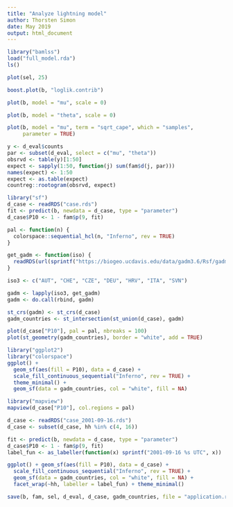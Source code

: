 ```yaml
---
title: "Analyze lightning model"
author: Thorsten Simon
date: May 2019
output: html_document
---
```


```r
library("bamlss")
load("full_model.rda")
ls()
```

```r
plot(sel, 25)
```

```r
boost.plot(b, "loglik.contrib")
```

```r
plot(b, model = "mu", scale = 0)
```

```r
plot(b, model = "theta", scale = 0)
```

```r
plot(b, model = "mu", term = "sqrt_cape", which = "samples",
     parameter = TRUE)
```

```r
y <- d_eval$counts
par <- subset(d_eval, select = c("mu", "theta"))
obsrvd <- table(y)[1:50]
expect <- sapply(1:50, function(j) sum(fam$d(j, par)))
names(expect) <- 1:50
expect <- as.table(expect)
countreg::rootogram(obsrvd, expect)
```

```r
library("sf")
d_case <- readRDS("case.rds")
fit <- predict(b, newdata = d_case, type = "parameter")
d_case$P10 <- 1 - fam$p(9, fit)

pal <- function(n) {
  colorspace::sequential_hcl(n, "Inferno", rev = TRUE)
}

get_gadm <- function(iso) {
  readRDS(url(sprintf("https://biogeo.ucdavis.edu/data/gadm3.6/Rsf/gadm36_%s_0_sf.rds", iso)))
}

iso3 <- c("AUT", "CHE", "CZE", "DEU", "HRV", "ITA", "SVN")

gadm <- lapply(iso3, get_gadm)
gadm <- do.call(rbind, gadm)

st_crs(gadm) <- st_crs(d_case)
gadm_countries <- st_intersection(st_union(d_case), gadm)

plot(d_case["P10"], pal = pal, nbreaks = 100)
plot(st_geometry(gadm_countries), border = "white", add = TRUE)

```

```r
library("ggplot2")
library("colorspace")
ggplot() +
  geom_sf(aes(fill = P10), data = d_case) +
  scale_fill_continuous_sequential("Inferno", rev = TRUE) +
  theme_minimal() +
  geom_sf(data = gadm_countries, col = "white", fill = NA)
```

```r
library("mapview")
mapview(d_case["P10"], col.regions = pal)
```

```r
d_case <- readRDS("case_2001-09-16.rds")
d_case <- subset(d_case, hh %in% c(4, 16))

fit <- predict(b, newdata = d_case, type = "parameter")
d_case$P10 <- 1 - fam$p(9, fit)
label_fun <- as_labeller(function(x) sprintf("2001-09-16 %s UTC", x))

ggplot() + geom_sf(aes(fill = P10), data = d_case) +
  scale_fill_continuous_sequential("Inferno", rev = TRUE) +
  geom_sf(data = gadm_countries, col = "white", fill = NA) +
  facet_wrap(~hh, labeller = label_fun) + theme_minimal()
```

```r
save(b, fam, sel, d_eval, d_case, gadm_countries, file = "application.rda")
```



